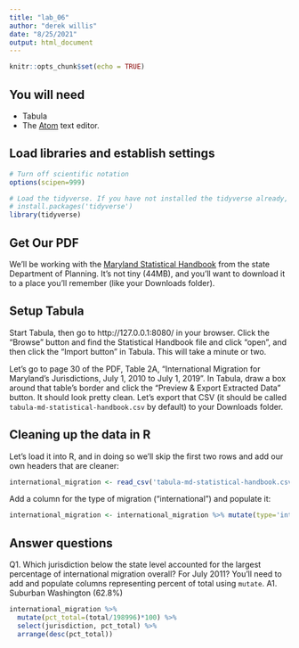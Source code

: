 ```yaml
---
title: "lab_06"
author: "derek willis"
date: "8/25/2021"
output: html_document
---
```


```r
knitr::opts_chunk$set(echo = TRUE)
```

## You will need

* Tabula
* The [Atom](https://atom.io/) text editor.

## Load libraries and establish settings
```r
# Turn off scientific notation
options(scipen=999)

# Load the tidyverse. If you have not installed the tidyverse already, remove the # from the next line and run it first.  
# install.packages('tidyverse')
library(tidyverse)
```

## Get Our PDF

We'll be working with the [Maryland Statistical Handbook](https://planning.maryland.gov/MSDC/Documents/md-statistical-handbook.pdf) from the state Department of Planning. It's not tiny (44MB), and you'll want to download it to a place you'll remember (like your Downloads folder).

## Setup Tabula

Start Tabula, then go to http://127.0.0.1:8080/ in your browser. Click the "Browse" button and find the Statistical Handbook file and click "open", and then click the "Import button" in Tabula. This will take a minute or two.

Let's go to page 30 of the PDF, Table 2A, "International Migration for Maryland's Jurisdictions, July 1, 2010 to July 1, 2019". In Tabula, draw a box around that table's border and click the "Preview & Export Extracted Data" button. It should look pretty clean. Let's export that CSV (it should be called `tabula-md-statistical-handbook.csv` by default) to your Downloads folder.

## Cleaning up the data in R

Let's load it into R, and in doing so we'll skip the first two rows and add our own headers that are cleaner:

```r
international_migration <- read_csv('tabula-md-statistical-handbook.csv', skip=2, col_names=c("jurisdiction", "july_2011", "july_2012", "july_2013", "july_2014", "july_2015", "july_2016", "july_2017", "july_2018", "july_2019", "total"))
```

Add a column for the type of migration ("international") and populate it:

```r
international_migration <- international_migration %>% mutate(type='international')
```

## Answer questions

Q1. Which jurisdiction below the state level accounted for the largest percentage of international migration overall? For July 2011? You'll need to add and populate columns representing percent of total using `mutate`.
A1. Suburban Washington (62.8%)

```r
international_migration %>%
  mutate(pct_total=(total/198996)*100) %>%
  select(jurisdiction, pct_total) %>%
  arrange(desc(pct_total))
```
